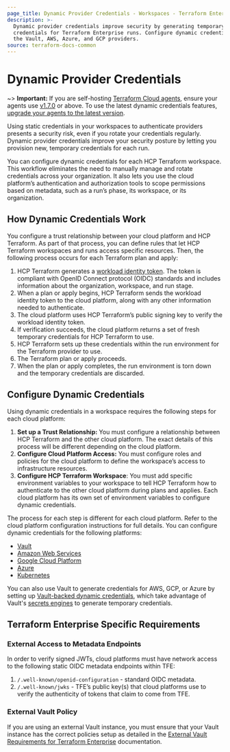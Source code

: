 ```yaml
---
page_title: Dynamic Provider Credentials - Workspaces - Terraform Enterprise
description: >-
  Dynamic provider credentials improve security by generating temporary
  credentials for Terraform Enterprise runs. Configure dynamic credentials for
  the Vault, AWS, Azure, and GCP providers.
source: terraform-docs-common
---
```


# Dynamic Provider Credentials

~> **Important:** If you are self-hosting [Terraform Cloud agents](/terraform/cloud-docs/agents), ensure your agents use [v1.7.0](/terraform/cloud-docs/agents/changelog#1-7-0-03-02-2023) or above. To use the latest dynamic credentials features, [upgrade your agents to the latest version](/terraform/cloud-docs/agents/changelog).

Using static credentials in your workspaces to authenticate providers presents a security risk, even if you rotate your credentials regularly. Dynamic provider credentials improve your security posture by letting you provision new, temporary credentials for each run.

You can configure dynamic credentials for each HCP Terraform workspace. This workflow eliminates the need to manually manage and rotate credentials across your organization. It also lets you use the cloud platform’s authentication and authorization tools to scope permissions based on metadata, such as a run’s phase, its workspace, or its organization.

## How Dynamic Credentials Work

You configure a trust relationship between your cloud platform and HCP Terraform. As part of that process, you can define rules that let HCP Terraform workspaces and runs access specific resources. Then, the following process occurs for each Terraform plan and apply:

1.  HCP Terraform generates a [workload identity token](/terraform/enterprise/workspaces/dynamic-provider-credentials/workload-identity-tokens). The token is compliant with OpenID Connect protocol (OIDC) standards and includes information about the organization, workspace, and run stage.
2.  When a plan or apply begins, HCP Terraform sends the workload identity token to the cloud platform, along with any other information needed to authenticate.
3.  The cloud platform uses HCP Terraform’s public signing key to verify the workload identity token.
4.  If verification succeeds, the cloud platform returns a set of fresh temporary credentials for HCP Terraform to use.
5.  HCP Terraform sets up these credentials within the run environment for the Terraform provider to use.
6.  The Terraform plan or apply proceeds.
7.  When the plan or apply completes, the run environment is torn down and the temporary credentials are discarded.

## Configure Dynamic Credentials

Using dynamic credentials in a workspace requires the following steps for each cloud platform:

1.  **Set up a Trust Relationship:** You must configure a relationship between HCP Terraform and the other cloud platform. The exact details of this process will be different depending on the cloud platform.
2.  **Configure Cloud Platform Access:** You must configure roles and policies for the cloud platform to define the workspace’s access to infrastructure resources.
3.  **Configure HCP Terraform Workspace**: You must add specific environment variables to your workspace to tell HCP Terraform how to authenticate to the other cloud platform during plans and applies. Each cloud platform has its own set of environment variables to configure dynamic credentials.

The process for each step is different for each cloud platform. Refer to the cloud platform configuration instructions for full details. You can configure dynamic credentials for the following platforms:

-   [Vault](/terraform/enterprise/workspaces/dynamic-provider-credentials/vault-configuration)
-   [Amazon Web Services](/terraform/enterprise/workspaces/dynamic-provider-credentials/aws-configuration)
-   [Google Cloud Platform](/terraform/enterprise/workspaces/dynamic-provider-credentials/gcp-configuration)
-   [Azure](/terraform/enterprise/workspaces/dynamic-provider-credentials/azure-configuration)
-   [Kubernetes](/terraform/enterprise/workspaces/dynamic-provider-credentials/kubernetes-configuration)

You can also use Vault to generate credentials for AWS, GCP, or Azure by setting up [Vault-backed dynamic credentials](/terraform/enterprise/workspaces/dynamic-provider-credentials/vault-backed), which take advantage of Vault's [secrets engines](/vault/docs/secrets) to generate temporary credentials.

## Terraform Enterprise Specific Requirements

### External Access to Metadata Endpoints

In order to verify signed JWTs, cloud platforms must have network access to the following static OIDC metadata endpoints within TFE:

1.  `/.well-known/openid-configuration` - standard OIDC metadata.
2.  `/.well-known/jwks` - TFE’s public key(s) that cloud platforms use to verify the authenticity of tokens that claim to come from TFE.

### External Vault Policy

If you are using an external Vault instance, you must ensure that your Vault instance has the correct policies setup as detailed in the [External Vault Requirements for Terraform Enterprise](/terraform/enterprise/requirements/data-storage/vault) documentation.
